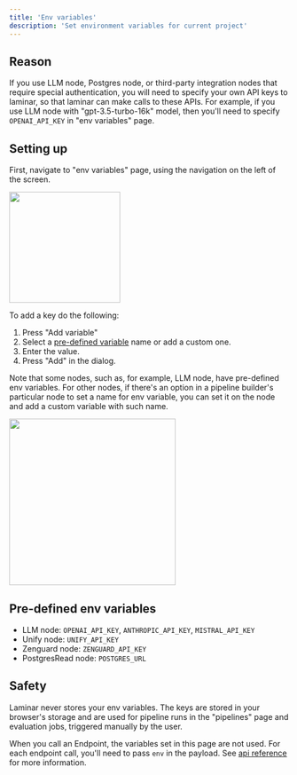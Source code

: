 ```yaml
---
title: 'Env variables'
description: 'Set environment variables for current project'
---
```


## Reason

If you use LLM node, Postgres node, or third-party integration nodes that require special authentication, you will need to specify your own API keys to laminar, so that laminar can make calls to these APIs.
For example, if you use LLM node with "gpt-3.5-turbo-16k" model, then you'll need to specify `OPENAI_API_KEY` in "env variables" page.

## Setting up

First, navigate to "env variables" page, using the navigation on the left of the screen.

<Frame caption="env variables page">
<img height="200" src="/images/pipeline-builder/env-variables.png" />
</Frame>

To add a key do the following:
1. Press "Add variable"
2. Select a [pre-defined variable](/pipeline/env-variables#pre-defined-env-variables) name or add a custom one.
3. Enter the value.
4. Press "Add" in the dialog.

Note that some nodes, such as, for example, LLM node, have pre-defined env variables.
For other nodes, if there's an option in a pipeline builder's particular node to set a name for env variable, you can set it on the node and add a custom variable with such name.

<Frame caption="Dialog for selecting env variable name and filling out its value">
<img width="300" src="/images/pipeline-builder/env-variable-select.png" />
</Frame>

## Pre-defined env variables

- LLM node: `OPENAI_API_KEY`, `ANTHROPIC_API_KEY`, `MISTRAL_API_KEY`
- Unify node: `UNIFY_API_KEY`
- Zenguard node: `ZENGUARD_API_KEY`
- PostgresRead node: `POSTGRES_URL`

## Safety

Laminar never stores your env variables.
The keys are stored in your browser's storage and are used for pipeline runs in the "pipelines" page and evaluation jobs, triggered manually by the user.

When you call an Endpoint, the variables set in this page are not used. For each endpoint call, you'll need to pass `env` in the payload. See [api reference](/api-reference/endpoint/endpoint_run) for more information.
